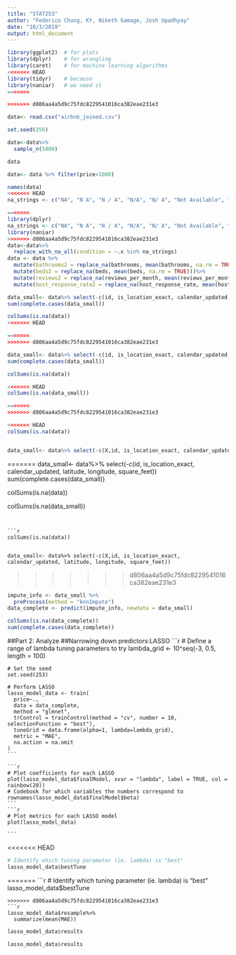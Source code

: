 ```yaml
---
title: "STAT253"
author: "Federico Chung, KY, Niketh Gamage, Josh Upadhyay"
date: "10/3/2019"
output: html_document
---
```


```r
library(ggplot2)  # for plots
library(dplyr)    # for wrangling
library(caret)    # for machine learning algorithms
<<<<<<< HEAD
library(tidyr)    # because
library(naniar)   # we need it 
=======

>>>>>>> d806aa4a5d9c75fdc8229541016ca382eae231e3
```


```r
data<- read.csv("airbnb_joined.csv")

```

```r
set.seed(256)

data<-data%>%
  sample_n(5000)

data

data<- data %>% filter(price<1000)

```


```r
names(data)
<<<<<<< HEAD
na_strings <- c("NA", "N A", "N / A", "N/A", "N/ A", "Not Available", "NOt available")

=======
library(dplyr)
na_strings <- c("NA", "N A", "N / A", "N/A", "N/ A", "Not Available", "NOt available")
library(naniar)
>>>>>>> d806aa4a5d9c75fdc8229541016ca382eae231e3
data<-data%>%
  replace_with_na_all(condition = ~.x %in% na_strings)
data <- data %>%
  mutate(bathrooms2 = replace_na(bathrooms, mean(bathrooms, na.rm = TRUE)))%>%
  mutate(beds2 = replace_na(beds, mean(beds, na.rm = TRUE)))%>%
  mutate(reviews2 = replace_na(reviews_per_month, mean(reviews_per_month, na.rm = TRUE)))%>%
  mutate(host_response_rate2 = replace_na(host_response_rate, mean(host_response_rate, na.rm = TRUE)))
```


```r
data_small<- data%>% select(-c(id, is_location_exact, calendar_updated, latitude, longitude, square_feet))
sum(complete.cases(data_small))

colSums(is.na(data))
<<<<<<< HEAD

=======
>>>>>>> d806aa4a5d9c75fdc8229541016ca382eae231e3
```

```r
data_small<- data%>% select(-c(id, is_location_exact, calendar_updated, latitude, longitude, square_feet))
sum(complete.cases(data_small))

colSums(is.na(data))

<<<<<<< HEAD
colSums(is.na(data_small))

=======
>>>>>>> d806aa4a5d9c75fdc8229541016ca382eae231e3
```


```r
<<<<<<< HEAD
colSums(is.na(data))


data_small<- data%>% select(-c(X,id, is_location_exact, calendar_updated, latitude, longitude, square_feet))

```

=======
data_small<- data%>% select(-c(id, is_location_exact, calendar_updated, latitude, longitude, square_feet))
sum(complete.cases(data_small))

colSums(is.na(data))

colSums(is.na(data_small))

```


```r
colSums(is.na(data))


data_small<- data%>% select(-c(X,id, is_location_exact, calendar_updated, latitude, longitude, square_feet))

```
>>>>>>> d806aa4a5d9c75fdc8229541016ca382eae231e3



```r
impute_info <- data_small %>%
  preProcess(method = "knnImpute")
data_complete <- predict(impute_info, newdata = data_small) 

```

```r
colSums(is.na(data_complete))
sum(complete.cases(data_complete))
```

##Part 2: Analyze
##Narrowing down predictors:LASSO
    ```r
    # Define a range of lambda tuning parameters to try
    lambda_grid <- 10^seq(-3, 0.5, length = 100)

    # Set the seed
    set.seed(253)

    # Perform LASSO
    lasso_model_data <- train(
      price~.,
      data = data_complete,
      method = "glmnet",
      trControl = trainControl(method = "cv", number = 10, selectionFunction = "best"),
      tuneGrid = data.frame(alpha=1, lambda=lambda_grid),
      metric = "MAE",
      na.action = na.omit
    )
    ```
    
    ```r
    # Plot coefficients for each LASSO
    plot(lasso_model_data$finalModel, xvar = "lambda", label = TRUE, col = rainbow(20))
    # Codebook for which variables the numbers correspond to
    rownames(lasso_model_data$finalModel$beta)
    ```   
    ```r
    # Plot metrics for each LASSO model
    plot(lasso_model_data)
    
    ```   
<<<<<<< HEAD
```r
# Identify which tuning parameter (ie. lambda) is "best" 
lasso_model_data$bestTune
```   


=======
    ```r
        # Identify which tuning parameter (ie. lambda) is "best" 
        lasso_model_data$bestTune
    
```    
>>>>>>> d806aa4a5d9c75fdc8229541016ca382eae231e3
```r
lasso_model_data$resample%>%
  summarize(mean(MAE))
```



```r
lasso_model_data$results
```


```r
lasso_model_data$results
```
